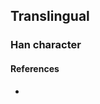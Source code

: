 {{character info/new}}
==Translingual==

===Han character===
{{Han char|rn=15|rad=冫|as=04|sn=6|four=|canj=IMOP|ids=⿰冫仑}}

====References====
* {{Han ref|kx=0131.291|dkj=|dj=|hdz=|uh=34C6|ud=13510|bh=|bd=}}